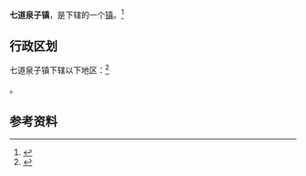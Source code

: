 {{中国乡级行政区
|景观照片文件名 = 
|景观照片描述 = 
|汉语拼音 = 
|其他语言 = 
|其他语言名称 = 
|旧称 = 
|地名出处 = 
|位置图文件名 = 
|位置图描述 = 
|自定义图片= 
|建置时间 = 
|政府驻地 = 
|毗邻 = 
|总面积 = 
|总人口 = 
|总人口年份 = 
|户籍人口 = 
|户籍人口年份 = 
|常住人口 = 
|常住人口年份 = 
|人口密度 = 
|GDP = 
|GDP年份 = 
|邮政编码 = 
|电话区号 = 421
|官方网站 = 
|网站名称 = 
|21/13/03/101/000}}

'''七道泉子镇'''，是{{PRC admin/fullname|21/13/03/101/000|3}}下辖的一个[[行政建制镇|镇]]。<ref>{{PRC admin/ref sgc|{{PRC admin/parent|21/13/03/101/000}}}}</ref>

== 行政区划 ==

七道泉子镇下辖以下地区：<ref>{{PRC admin/ref sgc|21/13/03/101/000}}</ref>

{{PRC admin/children|21/13/03/101/000}}。

== 参考资料 ==

{{reflist}}

{{行政区划小作品}}
{{PRC admin/navcat|21/13/03/101/000}}